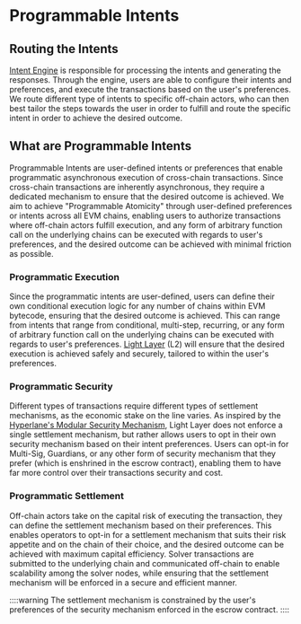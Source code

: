 # Programmable Intents

## Routing the Intents

[Intent Engine](https://assets.light.so/paper/features/intent-engine) is responsible for processing the intents and generating the responses.
Through the engine, users are able to configure their intents and preferences, and execute the transactions based on the user's preferences.
We route different type of intents to specific off-chain actors, who can then best tailor the steps towards the user in order to fulfill and route the specific intent in order to achieve the desired outcome.

## What are Programmable Intents

Programmable Intents are user-defined intents or preferences that enable programmatic asynchronous execution of cross-chain transactions.
Since cross-chain transactions are inherently asynchronous, they require a dedicated mechanism to ensure that the desired outcome is achieved.
We aim to achieve "Programmable Atomicity" through user-defined preferences or intents across all EVM chains, enabling users to authorize transactions where off-chain actors fulfill execution, and any form of arbitrary function call on the underlying chains can be executed with regards to user's preferences, and the desired outcome can be achieved with minimal friction as possible.

### Programmatic Execution

Since the programmatic intents are user-defined, users can define their own conditional execution logic for any number of chains within EVM bytecode, ensuring that the desired outcome is achieved.
This can range from intents that range from conditional, multi-step, recurring, or any form of arbitrary function call on the underlying chains can be executed with regards to user's preferences.
[Light Layer](https://assets.light.so/paper/features/light-layer) (L2) will ensure that the desired execution is achieved safely and securely, tailored to within the user's preferences.

### Programmatic Security

Different types of transactions require different types of settlement mechanisms, as the economic stake on the line varies.
As inspired by the [Hyperlane's Modular Security Mechanism](https://docs.hyperlane.xyz/docs/protocol/ISM/modular-security), Light Layer does not enforce a single settlement mechanism, but rather allows users to opt in their own security mechanism based on their intent preferences.
Users can opt-in for Multi-Sig, Guardians, or any other form of security mechanism that they prefer (which is enshrined in the escrow contract), enabling them to have far more control over their transactions security and cost.

### Programmatic Settlement

Off-chain actors take on the capital risk of executing the transaction, they can define the settlement mechanism based on their preferences.
This enables operators to opt-in for a settlement mechanism that suits their risk appetite and on the chain of their choice, and the desired outcome can be achieved with maximum capital efficiency.
Solver transactions are submitted to the underlying chain and communicated off-chain to enable scalability among the solver nodes, while ensuring that the settlement mechanism will be enforced in a secure and efficient manner.

::::warning
The settlement mechanism is constrained by the user's preferences of the security mechanism enforced in the escrow contract.
::::
